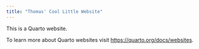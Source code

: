 ```yaml
---
title: "Thomas' Cool Little Website"
---
```


This is a Quarto website.

To learn more about Quarto websites visit <https://quarto.org/docs/websites>.
